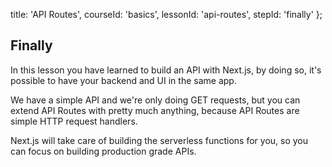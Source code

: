 
  title: 'API Routes',
  courseId: 'basics',
  lessonId: 'api-routes',
  stepId: 'finally'
};

## Finally

In this lesson you have learned to build an API with Next.js, by doing so, it's possible to have your backend and UI in the same app.

We have a simple API and we're only doing GET requests, but you can extend API Routes with pretty much anything, because API Routes are simple HTTP request handlers.

Next.js will take care of building the serverless functions for you, so you can focus on building production grade APIs.

